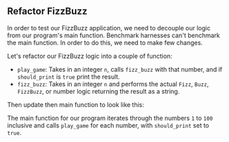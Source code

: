 
## Refactor FizzBuzz

In order to test our FizzBuzz application,
we need to decouple our logic from our program's main function.
Benchmark harnesses can't benchmark the main function.
In order to do this, we need to make few changes.

Let's refactor our FizzBuzz logic into a couple of function:

<FizzBuzzRefactorCode />

- `play_game`: Takes in an integer `n`, calls `fizz_buzz` with that number, and if `should_print` is `true` print the result.
- `fizz_buzz`: Takes in an integer `n` and performs the actual `Fizz`, `Buzz`, `FizzBuzz`, or number logic returning the result as a string.

Then update then main function to look like this:

<PlayGameCode />

The main function for our program iterates through the numbers `1` to `100` inclusive and calls `play_game` for each number, with `should_print` set to `true`.
